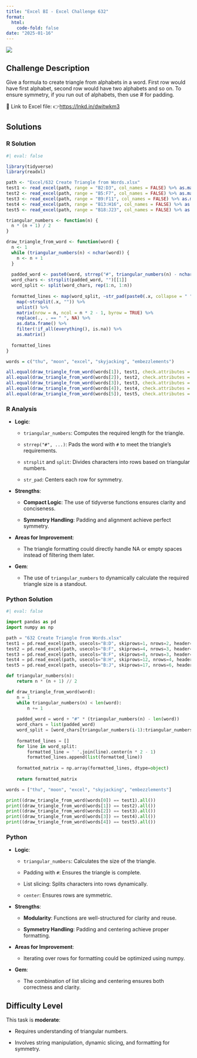 ```yaml
---
title: "Excel BI - Excel Challenge 632"
format: 
  html:
    code-fold: false
date: "2025-01-16"
---
```


![](/challenges/images/exc632.jpg)

## Challenge Description

Give a formula to create triangle from alphabets in a word. First row would have first alphabet, second row would have two alphabets and so on. To ensure symmetry, if you run out of alphabets, then use \# for padding.

🔗 Link to Excel file: 👉<https://lnkd.in/dwitwkm3>

## Solutions

::: panel-tabset
### R Solution

```r
#| eval: false

library(tidyverse)
library(readxl)

path <- "Excel/632 Create Triangle from Words.xlsx"
test1 <- read_excel(path, range = "B2:D3", col_names = FALSE) %>% as.matrix()
test2 <- read_excel(path, range = "B5:F7", col_names = FALSE) %>% as.matrix()
test3 <- read_excel(path, range = "B9:F11", col_names = FALSE) %>% as.matrix()
test4 <- read_excel(path, range = "B13:H16", col_names = FALSE) %>% as.matrix()
test5 <- read_excel(path, range = "B18:J23", col_names = FALSE) %>% as.matrix()

triangular_numbers <- function(n) {
  n * (n + 1) / 2
}

draw_triangle_from_word <- function(word) {
  n <- 1
  while (triangular_numbers(n) < nchar(word)) {
    n <- n + 1
  }
  
  padded_word <- paste0(word, strrep("#", triangular_numbers(n) - nchar(word)))
  word_chars <- strsplit(padded_word, "")[[1]]
  word_split <- split(word_chars, rep(1:n, 1:n))
  
  formatted_lines <- map(word_split, ~str_pad(paste0(.x, collapse = " "), n * 2 - 1, side = "both")) %>%
    map(~strsplit(.x, "")) %>%
    unlist() %>%
    matrix(nrow = n, ncol = n * 2 - 1, byrow = TRUE) %>%
    replace(., . == " ", NA) %>%
    as.data.frame() %>% 
    filter(!if_all(everything(), is.na)) %>%  
    as.matrix()
  
  formatted_lines
}

words = c("thu", "moon", "excel", "skyjacking", "embezzlements")

all.equal(draw_triangle_from_word(words[1]), test1, check.attributes = FALSE) # TRUE
all.equal(draw_triangle_from_word(words[2]), test2, check.attributes = FALSE) # TRUE
all.equal(draw_triangle_from_word(words[3]), test3, check.attributes = FALSE) # TRUE
all.equal(draw_triangle_from_word(words[4]), test4, check.attributes = FALSE) # TRUE
all.equal(draw_triangle_from_word(words[5]), test5, check.attributes = FALSE) # TRUE


```

### R Analysis

-   **Logic**:

    -   `triangular_numbers`: Computes the required length for the triangle.

    -   `strrep("#", ...)`: Pads the word with `#` to meet the triangle's requirements.

    -   `strsplit` and `split`: Divides characters into rows based on triangular numbers.

    -   `str_pad`: Centers each row for symmetry.

<!-- -->

-   **Strengths**:

    -   **Compact Logic**: The use of tidyverse functions ensures clarity and conciseness.

    -   **Symmetry Handling**: Padding and alignment achieve perfect symmetry.

-   **Areas for Improvement**:

    -   The triangle formatting could directly handle NA or empty spaces instead of filtering them later.

-   **Gem**:

    -   The use of `triangular_numbers` to dynamically calculate the required triangle size is a standout.

### Python Solution

```python
#| eval: false

import pandas as pd
import numpy as np

path = "632 Create Triangle from Words.xlsx"
test1 = pd.read_excel(path, usecols="B:D", skiprows=1, nrows=2, header=None).fillna(' ').values
test2 = pd.read_excel(path, usecols="B:F", skiprows=4, nrows=3, header=None).fillna(' ').values
test3 = pd.read_excel(path, usecols="B:F", skiprows=8, nrows=3, header=None).fillna(' ').values
test4 = pd.read_excel(path, usecols="B:H", skiprows=12, nrows=4, header=None).fillna(' ').values
test5 = pd.read_excel(path, usecols="B:J", skiprows=17, nrows=6, header=None).fillna(' ').values

def triangular_numbers(n):
    return n * (n + 1) // 2

def draw_triangle_from_word(word):
    n = 1
    while triangular_numbers(n) < len(word):
        n += 1
    
    padded_word = word + "#" * (triangular_numbers(n) - len(word))
    word_chars = list(padded_word)
    word_split = [word_chars[triangular_numbers(i-1):triangular_numbers(i)] for i in range(1, n+1)]
    
    formatted_lines = []
    for line in word_split:
        formatted_line = ' '.join(line).center(n * 2 - 1)
        formatted_lines.append(list(formatted_line))
    
    formatted_matrix = np.array(formatted_lines, dtype=object)
    
    return formatted_matrix

words = ["thu", "moon", "excel", "skyjacking", "embezzlements"]

print((draw_triangle_from_word(words[0]) == test1).all())
print((draw_triangle_from_word(words[1]) == test2).all())
print((draw_triangle_from_word(words[2]) == test3).all())
print((draw_triangle_from_word(words[3]) == test4).all())
print((draw_triangle_from_word(words[4]) == test5).all())


```

### Python

-   **Logic**:

    -   `triangular_numbers`: Calculates the size of the triangle.

    -   Padding with `#`: Ensures the triangle is complete.

    -   List slicing: Splits characters into rows dynamically.

    -   `center`: Ensures rows are symmetric.

<!-- -->

-   **Strengths**:

    -   **Modularity**: Functions are well-structured for clarity and reuse.

    -   **Symmetry Handling**: Padding and centering achieve proper formatting.

-   **Areas for Improvement**:

    -   Iterating over rows for formatting could be optimized using numpy.

-   **Gem**:

    -   The combination of list slicing and centering ensures both correctness and clarity.
:::

## **Difficulty Level**

This task is **moderate**:

-   Requires understanding of triangular numbers.

-   Involves string manipulation, dynamic slicing, and formatting for symmetry.
